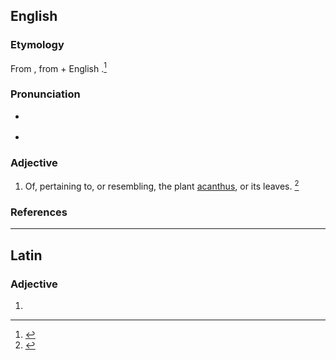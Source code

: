 ==English==

===Etymology===
From {{uder|en|la|acanthinus}}, from {{m|la|acanthus}} + English {{m|en|-ine||relating to}}.<ref name=WI3>{{R:MW3 1976}}</ref>

===Pronunciation===
* {{a|US}} {{IPA|en|/əˈkæn.θɪn/|/əˈkænt.θɪn/|/əˈkænˌθaɪn/}}
* {{rhymes|en|ænθɪn|s=3}}

===Adjective===
{{en-adj}}

# Of, pertaining to, or resembling, the plant [[acanthus]], or its leaves. {{defdate|First attested in the mid 18th century.}}<ref name=SOED>{{R:SOED5}}</ref>

===References===
<references/>

----

==Latin==

===Adjective===
{{la-adj-form|acanthine}}

# {{inflection of|la|acanthinus||voc|m|s}}